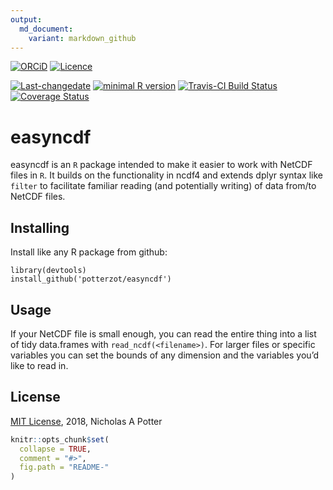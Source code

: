 ```yaml
---
output:
  md_document:
    variant: markdown_github
---
```


<!-- README.md is generated from README.Rmd. Please edit that file -->

[![ORCiD](https://img.shields.io/badge/ORCiD-0000--0002--3410--3732-green.svg)](http://orcid.org/0000-0002-3410-3732) 
[![Licence](https://img.shields.io/github/license/mashape/apistatus.svg)](http://choosealicense.com/licenses/mit/) 

[![Last-changedate](https://img.shields.io/badge/last%20change-`r gsub('-', '--', Sys.Date())`-brightgreen.svg)](https://github.com/potterzot/easyncdf/commits/master) 
[![minimal R version](https://img.shields.io/badge/R%3E%3D-3.0.3-brightgreen.svg)](https://cran.r-project.org/) 
[![Travis-CI Build Status](https://travis-ci.org/potterzot/easyncdf.png?branch=master)](https://travis-ci.org/potterzot/easyncdf) 
[![Coverage Status](https://coveralls.io/repos/github/potterzot/easyncdf/badge.svg?branch=master)](https://coveralls.io/github/potterzot/easyncdf?branch=master)

# easyncdf

easyncdf is an `R` package intended to make it easier to work with NetCDF files in `R`. It builds on the functionality in ncdf4 and extends dplyr syntax like `filter` to facilitate familiar reading (and potentially writing) of data from/to NetCDF files.

## Installing

Install like any R package from github:

    library(devtools)
    install_github('potterzot/easyncdf')

## Usage

If your NetCDF file is small enough, you can read the entire thing into a list of tidy data.frames with `read_ncdf(<filename>)`. For larger files or specific variables you can set the bounds of any dimension and the variables you'd like to read in.


## License

[MIT License](https://opensource.org/licenses/MIT), 2018, Nicholas A Potter

```r
knitr::opts_chunk$set(
  collapse = TRUE,
  comment = "#>",
  fig.path = "README-"
)
```
